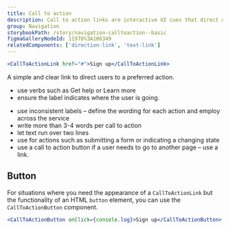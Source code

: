 ```yaml
---
title: Call to action
description: Call to action links are interactive UI cues that direct users to other pages.
group: Navigation
storybookPath: /story/navigation-calltoaction--basic
figmaGalleryNodeId: 11978%3A106349
relatedComponents: ['direction-link', 'text-link']
---
```


```jsx live
<CallToActionLink href="#">Sign up</CallToActionLink>
```

A simple and clear link to direct users to a preferred action.

<DoHeading />

- use verbs such as Get help or Learn more
- ensure the label indicates where the user is going.

<DontHeading />

- use inconsistent labels – define the wording for each action and employ across the service
- write more than 3-4 words per call to action
- let text run over two lines
- use for actions such as submitting a form or indicating a changing state
- use a call to action button if a user needs to go to another page – use a link.

## Button

For situations where you need the appearance of a `CallToActionLink` but the functionality of an HTML `button` element, you can use the `CallToActionButton` component.

```jsx live
<CallToActionButton onClick={console.log}>Sign up</CallToActionButton>
```
